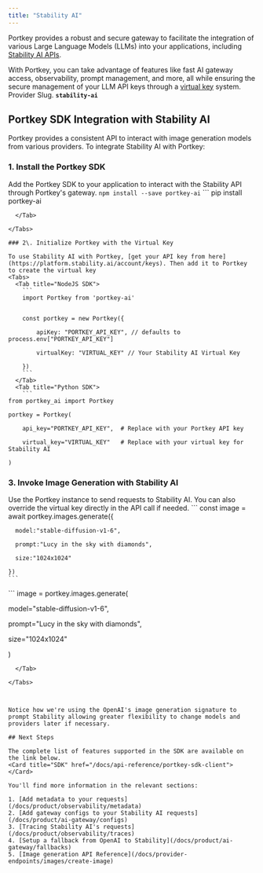 ```yaml
---
title: "Stability AI"
---
```


Portkey provides a robust and secure gateway to facilitate the integration of various Large Language Models (LLMs) into your applications, including [Stability AI APIs](https://platform.stability.ai/docs/api-reference).

With Portkey, you can take advantage of features like fast AI gateway access, observability, prompt management, and more, all while ensuring the secure management of your LLM API keys through a [virtual key](/docs/product/ai-gateway/virtual-keys) system.
<Note>
Provider Slug. **`stability-ai`**
</Note>
## Portkey SDK Integration with Stability AI

Portkey provides a consistent API to interact with image generation models from various providers. To integrate Stability AI with Portkey:

### 1\. Install the Portkey SDK

Add the Portkey SDK to your application to interact with the Stability API through Portkey's gateway.
<Tabs>
  <Tab title="NodeJS">
    ```
    npm install --save portkey-ai
    ```
  </Tab>
  <Tab title="Python">
    ```
pip install portkey-ai
```
  </Tab>

</Tabs>

### 2\. Initialize Portkey with the Virtual Key

To use Stability AI with Portkey, [get your API key from here](https://platform.stability.ai/account/keys). Then add it to Portkey to create the virtual key
<Tabs>
  <Tab title="NodeJS SDK">
    ```
    import Portkey from 'portkey-ai'


    const portkey = new Portkey({

        apiKey: "PORTKEY_API_KEY", // defaults to process.env["PORTKEY_API_KEY"]

        virtualKey: "VIRTUAL_KEY" // Your Stability AI Virtual Key

    })
    ```
  </Tab>
  <Tab title="Python SDK">
    ```
from portkey_ai import Portkey

portkey = Portkey(

    api_key="PORTKEY_API_KEY",  # Replace with your Portkey API key

    virtual_key="VIRTUAL_KEY"   # Replace with your virtual key for Stability AI

)
```
  </Tab>

</Tabs>



### **3\. Invoke Image Generation with** Stability AI

Use the Portkey instance to send requests to Stability AI. You can also override the virtual key directly in the API call if needed.
<Tabs>
  <Tab title="NodeJS SDK">
    ```
    const image = await portkey.images.generate({

      model:"stable-diffusion-v1-6",

      prompt:"Lucy in the sky with diamonds",

      size:"1024x1024"

    })
    ```
  </Tab>
  <Tab title="Python SDK">
    ```
image = portkey.images.generate(

  model="stable-diffusion-v1-6",

  prompt="Lucy in the sky with diamonds",

  size="1024x1024"

)
```
  </Tab>

</Tabs>



Notice how we're using the OpenAI's image generation signature to prompt Stability allowing greater flexibility to change models and providers later if necessary.

## Next Steps

The complete list of features supported in the SDK are available on the link below.
<Card title="SDK" href="/docs/api-reference/portkey-sdk-client">
</Card>

You'll find more information in the relevant sections:

1. [Add metadata to your requests](/docs/product/observability/metadata)
2. [Add gateway configs to your Stability AI requests](/docs/product/ai-gateway/configs)
3. [Tracing Stability AI's requests](/docs/product/observability/traces)
4. [Setup a fallback from OpenAI to Stability](/docs/product/ai-gateway/fallbacks)
5. [Image generation API Reference](/docs/provider-endpoints/images/create-image)
